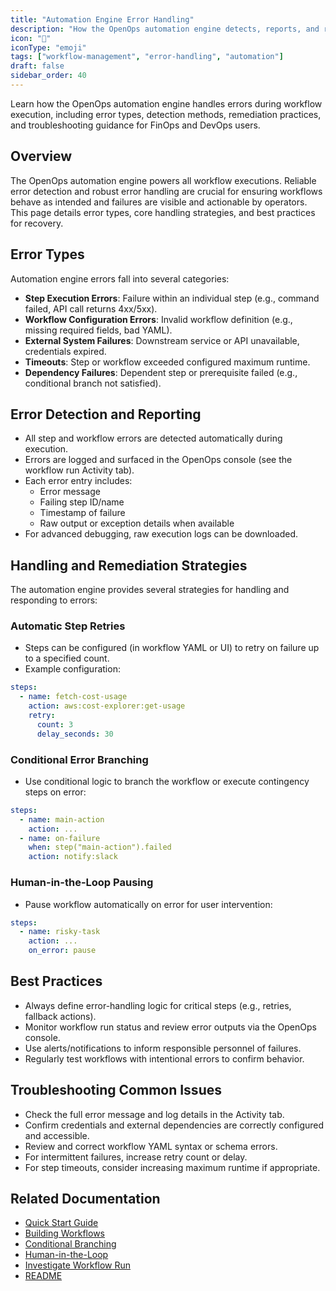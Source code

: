 ```yaml
---
title: "Automation Engine Error Handling"
description: "How the OpenOps automation engine detects, reports, and remediates workflow errors."
icon: "🛑"
iconType: "emoji"
tags: ["workflow-management", "error-handling", "automation"]
draft: false
sidebar_order: 40
---
```


Learn how the OpenOps automation engine handles errors during workflow execution, including error types, detection methods, remediation practices, and troubleshooting guidance for FinOps and DevOps users.

## Overview

The OpenOps automation engine powers all workflow executions. Reliable error detection and robust error handling are crucial for ensuring workflows behave as intended and failures are visible and actionable by operators. This page details error types, core handling strategies, and best practices for recovery.

## Error Types

Automation engine errors fall into several categories:

- **Step Execution Errors**: Failure within an individual step (e.g., command failed, API call returns 4xx/5xx).
- **Workflow Configuration Errors**: Invalid workflow definition (e.g., missing required fields, bad YAML).
- **External System Failures**: Downstream service or API unavailable, credentials expired.
- **Timeouts**: Step or workflow exceeded configured maximum runtime.
- **Dependency Failures**: Dependent step or prerequisite failed (e.g., conditional branch not satisfied).

## Error Detection and Reporting

- All step and workflow errors are detected automatically during execution.
- Errors are logged and surfaced in the OpenOps console (see the workflow run Activity tab).
- Each error entry includes:
   - Error message
   - Failing step ID/name
   - Timestamp of failure
   - Raw output or exception details when available
- For advanced debugging, raw execution logs can be downloaded.

## Handling and Remediation Strategies

The automation engine provides several strategies for handling and responding to errors:

### Automatic Step Retries

- Steps can be configured (in workflow YAML or UI) to retry on failure up to a specified count.
- Example configuration:

```yaml
steps:
  - name: fetch-cost-usage
    action: aws:cost-explorer:get-usage
    retry:
      count: 3
      delay_seconds: 30
```

### Conditional Error Branching

- Use conditional logic to branch the workflow or execute contingency steps on error:

```yaml
steps:
  - name: main-action
    action: ...
  - name: on-failure
    when: step("main-action").failed
    action: notify:slack
```

### Human-in-the-Loop Pausing

- Pause workflow automatically on error for user intervention:

```yaml
steps:
  - name: risky-task
    action: ...
    on_error: pause
```

## Best Practices

- Always define error-handling logic for critical steps (e.g., retries, fallback actions).
- Monitor workflow run status and review error outputs via the OpenOps console.
- Use alerts/notifications to inform responsible personnel of failures.
- Regularly test workflows with intentional errors to confirm behavior.

## Troubleshooting Common Issues

- Check the full error message and log details in the Activity tab.
- Confirm credentials and external dependencies are correctly configured and accessible.
- Review and correct workflow YAML syntax or schema errors.
- For intermittent failures, increase retry count or delay.
- For step timeouts, consider increasing maximum runtime if appropriate.

## Related Documentation

- [Quick Start Guide](/getting-started/quick-start-guide)
- [Building Workflows](/workflow-management/building-workflows)
- [Conditional Branching](/workflow-management/conditional-branching)
- [Human-in-the-Loop](/workflow-management/human-in-the-loop)
- [Investigate Workflow Run](/workflow-management/investigate-workflow-run)
- [README](/README.md)
